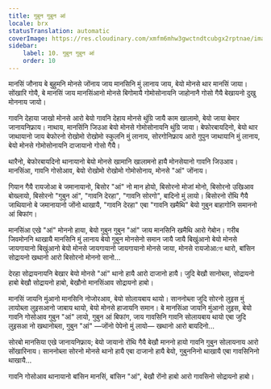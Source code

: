 ```yaml
---
title: गुबुन गुबुन आं
locale: brx
statusTranslation: automatic
coverImage: https://res.cloudinary.com/xmfm6mhw3gwctndtcubgx2rptnae/image/upload/v1740468922/small_cover_tratado_de_psicologia_revolucionaria_a4c0dca4e0.webp
sidebar:
    label: 10. गुबुन गुबुन आं
    order: 10
---
```

मानसिं जौनाय बे बुहुमनि मोनसे जोंनाय जाय मानसिनि मुं लानाय जाय, बेयो मोनसे थार मानसिं जाया। सोंखारि गोयै, बे मानसिं जाय मानसिंआनो मोनसे बिगोमायै गोमोसोनायनि जाहोनानै गोसो गैयै बेखायनो दुखु मोननाय जायो।

गावनि देहाया जाखो मोनसे आरो बेयो गावनि देहाय मोनसे थुंग्रि जायै काम खालामो, बेयो जाया बेमार जानायनिफ्राय। नाथाय, मानसिंनि जिउआ बेयो मोनसे गोमोसोनायनि थुंग्रि जाया। बेफोरबायदिनो, बेयो थार जाथायानो जाय बेफोरनो रोखोमो रोखोमो स्कुलनि मुं लानाय, सोरगोनिफ्राय आरो गुपुन जाथायानि मुं लानाय, बेयो मोनसे गोमोसोनायनि दाजायानो गोसो गैयै।

थारैनो, बेफोरबायदिनो थानायानो बेयो मोनसे खामानि खालामनो हायै मोनसेयानो गावनि जिउआव। मानसिंआ, गावनि गोसोआव, बेयो रोखोमो रोखोमो गोमोसोनाय, मोनसे "आं" जोंनाय।

गियान गैयै रायजोआ बे जमानायानो, बिसोर "आं" नो मान होयो, बिसोरनो मोजां मोनो, बिसोरनो उखिआव बोख्लायो, बिसोरनो "गुबुन आं", "गावनि देरहा", "गावनि सोरगो", बादिनो मुं लायो। बिसोरनो रोंथि गैयै जाथियानो बे जमानायानो जोंनो थाखायै, "गावनि देरहा" एबा "गावनि खमैथि" बेयो गुबुन बाहागोनि समाननो आं बिफांग।

मानसिंआ एखे "आं" मोननो हाया, बेयो गुबुन गुबुन "आं" जाय मानसिनि खमैथि आरो गेबोन। गरीब जिवमोननि थाखायै मानसिनि मुं लानाय बेयो गुबुन मोनसेनो समान जायै जायै बिखुंआनो बेयो मोनसे जायगायानो बिखुंआनो बेयो मोनसे जायगायानो जायगायानो मोनसे जाया, मोनसे रायजोआনো थारो, बांसिन सोद्रायनो खथानो आरो बिसोरनो मोननो सानो...

देरहा सोद्रायनायनि बेखार बेयो मोनसे "आं" थानो हायै आरो दाजानो हायै। जुदि बेखौ सानोब्ला, सोद्रायनो हाबो बेखौ सोद्रायनो हाबो, बेखौनो मानसिंआव सोद्रायनो हाबो।

मानसिं जायनि मुंआनो मानसिनि नोजोरआव, बेयो सोलायबाय थायो। साननोब्ला जुदि सोरनो लुइस मुं लायोब्ला लुइसआनो जाबाय थायो, बेयो मोनसे हाजायनि समान। बे मानसिंआ जायनि मुंआनो लुइस, बेयो गावनि गोसोआव गुबुन "आं" लायो, गुबुन आं बिफांग, जाय गावसिनि गावनि सोलायबाय थायो एबा जुदि लुइसआ नो खथानोब्ला, गुबुन "आं" —जोंनो पेपेनो मुं लायो— खथानो आरो बायदिनो...

सोरबो मानसिया एखे जानायनिफ्राय; बेयो जायानो रोंथि गैयै बेखौ माननो हायो गावनि गुबुन सोलायनाय आरो सोंखारिनाय। साननोब्ला सोरनो मोनसे थानो हायै एबा दाजानो हायै बेयो, गुबुननिनो थाखायै एबा गावसिनिनो थाखायै...

गावनि गोसोआव थानायानो बांसिन मानसिं, बांसिन "आं", बेखौ रोंनो हाबो आरो गावसिनो सोद्रायनो हाबो।

